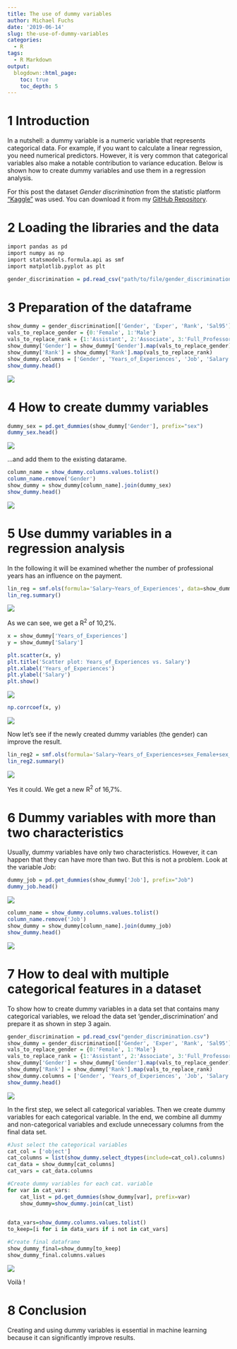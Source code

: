 ```yaml
---
title: The use of dummy variables
author: Michael Fuchs
date: '2019-06-14'
slug: the-use-of-dummy-variables
categories:
  - R
tags:
  - R Markdown
output:
  blogdown::html_page:
    toc: true
    toc_depth: 5
---
```



# 1 Introduction

In a nutshell: a dummy variable is a numeric variable that represents categorical data.
For example, if you want to calculate a linear regression, you need numerical predictors. 
However, it is very common that categorical variables also make a notable contribution to variance education. Below is shown how to create dummy variables and use them in a regression analysis.


For this post the dataset *Gender discrimination* from the statistic platform ["Kaggle"](https://www.kaggle.com) was used. You can download it from my [GitHub Repository](https://github.com/MFuchs1989/Datasets-and-Miscellaneous/tree/main/datasets).



# 2 Loading the libraries and the data

```r
import pandas as pd
import numpy as np
import statsmodels.formula.api as smf
import matplotlib.pyplot as plt
```


```r
gender_discrimination = pd.read_csv("path/to/file/gender_discrimination.csv")
```



# 3 Preparation of the dataframe

```r
show_dummy = gender_discrimination[['Gender', 'Exper', 'Rank', 'Sal95']]
vals_to_replace_gender = {0:'Female', 1:'Male'}
vals_to_replace_rank = {1:'Assistant', 2:'Associate', 3:'Full_Professor'}
show_dummy['Gender'] = show_dummy['Gender'].map(vals_to_replace_gender)
show_dummy['Rank'] = show_dummy['Rank'].map(vals_to_replace_rank)
show_dummy.columns = ['Gender', 'Years_of_Experiences', 'Job', 'Salary']
show_dummy.head()
```

![](/post/2019-06-14-the-use-of-dummy-variables_files/p12p1.png)


# 4 How to create dummy variables

```r
dummy_sex = pd.get_dummies(show_dummy['Gender'], prefix="sex")
dummy_sex.head()
```

![](/post/2019-06-14-the-use-of-dummy-variables_files/p12p2.png)


...and add them to the existing datarame.


```r
column_name = show_dummy.columns.values.tolist()
column_name.remove('Gender')
show_dummy = show_dummy[column_name].join(dummy_sex)
show_dummy.head()
```

![](/post/2019-06-14-the-use-of-dummy-variables_files/p12p3.png)



# 5 Use dummy variables in a regression analysis

In the following it will be examined whether the number of professional years has an influence on the payment.

```r
lin_reg = smf.ols(formula='Salary~Years_of_Experiences', data=show_dummy).fit()
lin_reg.summary()
```

![](/post/2019-06-14-the-use-of-dummy-variables_files/p12p4.png)



As we can see, we get a R^2^ of 10,2%.


```r
x = show_dummy['Years_of_Experiences']
y = show_dummy['Salary']

plt.scatter(x, y)
plt.title('Scatter plot: Years_of_Experiences vs. Salary')
plt.xlabel('Years_of_Experiences')
plt.ylabel('Salary')
plt.show()
```

![](/post/2019-06-14-the-use-of-dummy-variables_files/p12p5.png)


```r
np.corrcoef(x, y)
```

![](/post/2019-06-14-the-use-of-dummy-variables_files/p12p6.png)



Now let's see if the newly created dummy variables (the gender) can improve the result.


```r
lin_reg2 = smf.ols(formula='Salary~Years_of_Experiences+sex_Female+sex_Male', data=show_dummy).fit()
lin_reg2.summary()
```

![](/post/2019-06-14-the-use-of-dummy-variables_files/p12p7.png)



Yes it could. We get a new R^2^ of 16,7%.



# 6 Dummy variables with more than two characteristics

Usually, dummy variables have only two characteristics. However, it can happen that they can have more than two. But this is not a problem. Look at the variable *Job*:


```r
dummy_job = pd.get_dummies(show_dummy['Job'], prefix="Job")
dummy_job.head()
```

![](/post/2019-06-14-the-use-of-dummy-variables_files/p12p8.png)



```r
column_name = show_dummy.columns.values.tolist()
column_name.remove('Job')
show_dummy = show_dummy[column_name].join(dummy_job)
show_dummy.head()
```

![](/post/2019-06-14-the-use-of-dummy-variables_files/p12p9.png)

# 7 How to deal with multiple categorical features in a dataset

To show how to create dummy variables in a data set that contains many categorical variables, we reload the data set 'gender_discrimination' and prepare it as shown in step 3 again.


```r
gender_discrimination = pd.read_csv("gender_discrimination.csv")
show_dummy = gender_discrimination[['Gender', 'Exper', 'Rank', 'Sal95']]
vals_to_replace_gender = {0:'Female', 1:'Male'}
vals_to_replace_rank = {1:'Assistant', 2:'Associate', 3:'Full_Professor'}
show_dummy['Gender'] = show_dummy['Gender'].map(vals_to_replace_gender)
show_dummy['Rank'] = show_dummy['Rank'].map(vals_to_replace_rank)
show_dummy.columns = ['Gender', 'Years_of_Experiences', 'Job', 'Salary']
show_dummy.head()
```

![](/post/2019-06-14-the-use-of-dummy-variables_files/p12s1.png)

In the first step, we select all categorical variables.
Then we create dummy variables for each categorical variable.
In the end, we combine all dummy and non-categorical variables and exclude unnecessary columns from the final data set.


```r
#Just select the categorical variables
cat_col = ['object']
cat_columns = list(show_dummy.select_dtypes(include=cat_col).columns)
cat_data = show_dummy[cat_columns]
cat_vars = cat_data.columns

#Create dummy variables for each cat. variable
for var in cat_vars:
    cat_list = pd.get_dummies(show_dummy[var], prefix=var)
    show_dummy=show_dummy.join(cat_list)

    
data_vars=show_dummy.columns.values.tolist()
to_keep=[i for i in data_vars if i not in cat_vars]

#Create final dataframe
show_dummy_final=show_dummy[to_keep]
show_dummy_final.columns.values
```

![](/post/2019-06-14-the-use-of-dummy-variables_files/p12s2.png)

Voilà !


# 8 Conclusion

Creating and using dummy variables is essential in machine learning because it can significantly improve results.


